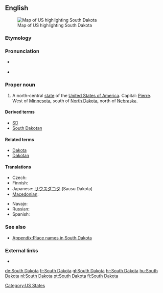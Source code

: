 ==English==
[[Image:Map of USA highlighting South Dakota.png|thumb|right|Map of US highlighting South Dakota]]

===Etymology===
{{rfe}}

===Pronunciation===
* {{a|US}} {{IPA|/ˈsaʊθ dəˈkoʊ.tə/}}
* {{audio|En-us-South Dakota.ogg|Audio (US)}}

===Proper noun===
{{en-proper noun|sg=[[south|South]] [[Dakota]]}}

# A north-central [[state]] of the [[United States of America]]. Capital: [[Pierre]]. West of [[Minnesota]], south of [[North Dakota]], north of [[Nebraska]].

====Derived terms====
* [[SD]]
* [[South Dakotan]]

====Related terms====
* [[Dakota]]
* [[Dakotan]]

====Translations====
{{trans-top|state of the USA}}
* Czech: {{t|cs|Jižní Dakota|f}}
* Finnish: {{t+|fi|Etelä-Dakota}}
* Japanese: [[サウスダコタ]] (Sausu Dakota)
* [[Macedonian]]: {{t|mk|Јужна Дакота|f|tr=Júžna Dakóta}}
{{trans-mid}}
* Navajo: {{tø|nv|Shádiʼááhjí Dikóodah hahoodzo}}
* Russian: {{t-|ru|Южная Дакота|f|tr=Júžnaja Dakóta}}
* Spanish: {{t+|es|Dakota del Sur|f}}
{{trans-bottom}}

===See also===
* [[Appendix:Place names in South Dakota]]

===External links===
* {{pedialite}}

[[Category:US States]]

[[de:South Dakota]]
[[fr:South Dakota]]
[[gl:South Dakota]]
[[hr:South Dakota]]
[[hu:South Dakota]]
[[nl:South Dakota]]
[[pt:South Dakota]]
[[fi:South Dakota]]